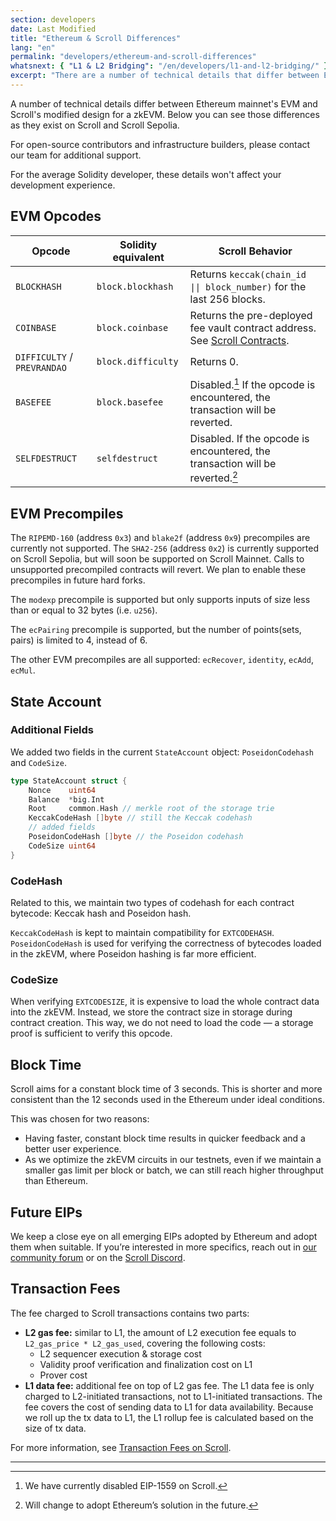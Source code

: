 ```yaml
---
section: developers
date: Last Modified
title: "Ethereum & Scroll Differences"
lang: "en"
permalink: "developers/ethereum-and-scroll-differences"
whatsnext: { "L1 & L2 Bridging": "/en/developers/l1-and-l2-bridging/" }
excerpt: "There are a number of technical details that differ between Ethereum mainnet's EVM and Scroll's modified design for a zkEVM. Below you can see those differences as they exist now."
---
```



A number of technical details differ between Ethereum mainnet's EVM and Scroll's modified design for a zkEVM. Below you can see those differences as they exist on Scroll and Scroll Sepolia.

For open-source contributors and infrastructure builders, please contact our team for additional support.

<Aside type="tip" title="Don't Worry!">
  For the average Solidity developer, these details won't affect your development experience.
</Aside>

## EVM Opcodes

| Opcode                      | Solidity equivalent | Scroll Behavior                                                                                            |
| --------------------------- | ------------------- | ---------------------------------------------------------------------------------------------------------- |
| `BLOCKHASH`                 | `block.blockhash`   | Returns `keccak(chain_id \|\| block_number)` for the last 256 blocks.                                      |
| `COINBASE`                  | `block.coinbase`    | Returns the pre-deployed fee vault contract address. See [Scroll Contracts](/developers/scroll-contracts). |
| `DIFFICULTY` / `PREVRANDAO` | `block.difficulty`  | Returns 0.                                                                                                 |
| `BASEFEE`                   | `block.basefee`     | Disabled.[^eip1559] If the opcode is encountered, the transaction will be reverted.                        |
| `SELFDESTRUCT`              | `selfdestruct`      | Disabled. If the opcode is encountered, the transaction will be reverted.[^willadpot]                      |

[^eip1559]: We have currently disabled EIP-1559 on Scroll.
[^willadpot]: Will change to adopt Ethereum’s solution in the future.

## EVM Precompiles

The `RIPEMD-160` (address `0x3`) and `blake2f` (address `0x9`) precompiles are currently not supported. The `SHA2-256` (address `0x2`) is currently supported on Scroll Sepolia, but will soon be supported on Scroll Mainnet. Calls to unsupported precompiled contracts will revert. We plan to enable these precompiles in future hard forks.

The `modexp` precompile is supported but only supports inputs of size less than or equal to 32 bytes (i.e. `u256`).

The `ecPairing` precompile is supported, but the number of points(sets, pairs) is limited to 4, instead of 6.

The other EVM precompiles are all supported: `ecRecover`, `identity`, `ecAdd`, `ecMul`.

## State Account

### **Additional Fields**

We added two fields in the current `StateAccount` object: `PoseidonCodehash` and `CodeSize`.

```go
type StateAccount struct {
	Nonce    uint64
	Balance  *big.Int
	Root     common.Hash // merkle root of the storage trie
	KeccakCodeHash []byte // still the Keccak codehash
	// added fields
	PoseidonCodeHash []byte // the Poseidon codehash
	CodeSize uint64
}
```

### **CodeHash**

Related to this, we maintain two types of codehash for each contract bytecode: Keccak hash and Poseidon hash.

`KeccakCodeHash` is kept to maintain compatibility for `EXTCODEHASH`. `PoseidonCodeHash` is used for verifying the correctness of bytecodes loaded in the zkEVM, where Poseidon hashing is far more efficient.

### CodeSize

When verifying `EXTCODESIZE`, it is expensive to load the whole contract data into the zkEVM. Instead, we store the contract size in storage during contract creation. This way, we do not need to load the code — a storage proof is sufficient to verify this opcode.

## Block Time

Scroll aims for a constant block time of 3 seconds. This is shorter and more consistent than the 12 seconds used in the Ethereum under ideal conditions.

This was chosen for two reasons:

- Having faster, constant block time results in quicker feedback and a better user experience.
- As we optimize the zkEVM circuits in our testnets, even if we maintain a smaller gas limit per block or batch, we can still reach higher throughput than Ethereum.

## Future EIPs

We keep a close eye on all emerging EIPs adopted by Ethereum and adopt them when suitable. If you’re interested in more specifics, reach out in [our community forum](https://community.scroll.io) or on the [Scroll Discord](https://discord.gg/scroll).

## Transaction Fees

The fee charged to Scroll transactions contains two parts:

- **L2 gas fee:** similar to L1, the amount of L2 execution fee equals to `L2_gas_price * L2_gas_used`, covering the following costs:
  - L2 sequencer execution & storage cost
  - Validity proof verification and finalization cost on L1
  - Prover cost
- **L1 data fee:** additional fee on top of L2 gas fee. The L1 data fee is only charged to L2-initiated transactions, not to L1-initiated transactions. The fee covers the cost of sending data to L1 for data availability. Because we roll up the tx data to L1, the L1 rollup fee is calculated based on the size of tx data.

For more information, see [Transaction Fees on Scroll](/developers/transaction-fees-on-scroll).

---
